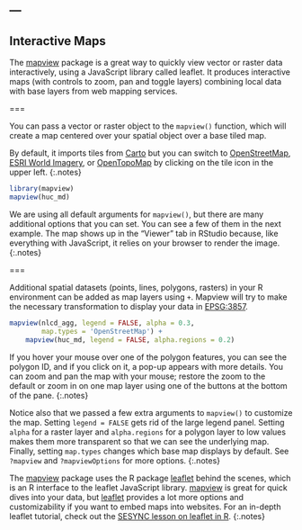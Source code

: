 ---
---

## Interactive Maps

The [mapview][mapview] package is a great way to quickly view vector or 
raster data interactively, using a JavaScript library called leaflet. 
It produces interactive maps (with controls to zoom, pan and toggle
layers) combining local data with base layers from web mapping services.

===

You can pass a vector or raster object to the `mapview()` function, which will create a map
centered over your spatial object over a base tiled map.

By default, it imports tiles from [Carto](https://carto.com/help/building-maps/basemap-list/)
but you can switch to [OpenStreetMap](https://www.openstreetmap.org), 
[ESRI World Imagery](https://www.arcgis.com/home/item.html?id=10df2279f9684e4a9f6a7f08febac2a9), 
or [OpenTopoMap](https://wiki.openstreetmap.org/wiki/OpenTopoMap)
by clicking on the tile icon in the upper left.
{:.notes}

```r
library(mapview)
mapview(huc_md)
```

We are using all default arguments for `mapview()`, but there are
many additional options that you can set. You can see a few of them in the
next example.
The map shows up in the "Viewer" tab in RStudio because, like everything with
JavaScript, it relies on your browser to render the image.
{:.notes}

===

Additional spatial datasets (points, lines, polygons, rasters) in your R environment can
be added as map layers using `+`. Mapview will try to make the necessary 
transformation to display your data in [EPSG:3857](https://epsg.io/3857).

```r
mapview(nlcd_agg, legend = FALSE, alpha = 0.3, 
        map.types = 'OpenStreetMap') +
    mapview(huc_md, legend = FALSE, alpha.regions = 0.2)
```

If you hover your mouse over one of the polygon features, you can see the polygon ID,
and if you click on it, a pop-up appears with more details. You can zoom and pan the
map with your mouse; restore the zoom to the default or zoom in on one map layer using
one of the buttons at the bottom of the pane.
{:.notes}

Notice also that we passed a few extra arguments to `mapview()` to customize the map. 
Setting `legend = FALSE` gets rid of the large legend panel. Setting
`alpha` for a raster layer and `alpha.regions` for a polygon layer to low values
makes them more transparent so that we can see the underlying map.
Finally, setting `map.types` changes which base map displays by default.
See `?mapview` and `?mapviewOptions` for more options.
{:.notes}

The [mapview][mapview] package uses the R package [leaflet][leaflet] behind the 
scenes, which is an R interface to the leaflet JavaScript library. [mapview][mapview]
is great for quick dives into your data, but [leaflet][leaflet] provides a lot more
options and customizability if you want to embed maps into websites. For
an in-depth leaflet tutorial, check out the 
[SESYNC lesson on leaflet in R](https://cyberhelp.sesync.org/leaflet-in-R-lesson/).
{:.notes}

[mapview]: https://r-spatial.github.io/mapview/
[leaflet]: https://rstudio.github.io/leaflet/
